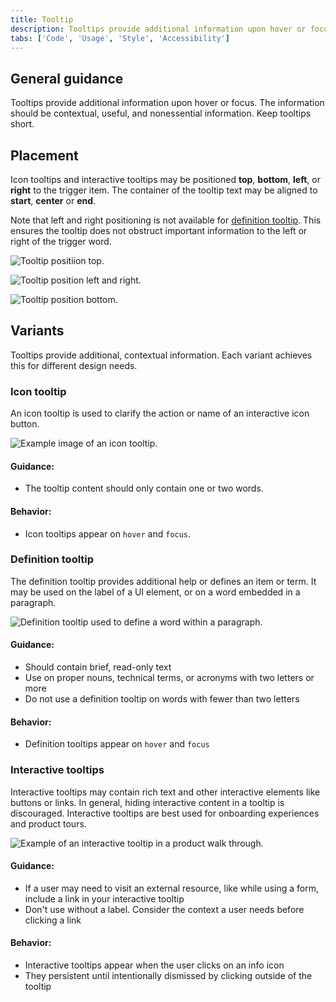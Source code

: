 ```yaml
---
title: Tooltip
description: Tooltips provide additional information upon hover or focus. The information should be contextual, useful, and nonessential information.
tabs: ['Code', 'Usage', 'Style', 'Accessibility']
---
```


## General guidance

Tooltips provide additional information upon hover or focus. The information should be contextual, useful, and nonessential information. Keep tooltips short.

## Placement

Icon tooltips and interactive tooltips may be positioned **top**, **bottom**, **left**, or **right** to the trigger item. The container of the tooltip text may be aligned to **start**, **center** or **end**.

Note that left and right positioning is not available for [definition tooltip](#definition-tooltip). This ensures the tooltip does not obstruct important information to the left or right of the trigger word.

<Row>
<Column colLg={8}>

![Tooltip positiion top.](images/tooltip-usage-1-top.jpg)

</Column>
</Row>

<Row>
<Column colLg={8}>

![Tooltip position left and right.](images/tooltip-usage-1-left-right.jpg)

</Column>
</Row>

<Row>
<Column colLg={8}>

![Tooltip position bottom.](images/tooltip-usage-1-bottom.jpg)

</Column>
</Row>

## Variants

Tooltips provide additional, contextual information. Each variant achieves this for different design needs.

### Icon tooltip

An icon tooltip is used to clarify the action or name of an interactive icon button.

<Row>
<Column colLg={8}>

![Example image of an icon tooltip.](images/tooltip-usage-1.jpg)

</Column>
</Row>

#### Guidance:

- The tooltip content should only contain one or two words.

#### Behavior:

- Icon tooltips appear on `hover` and `focus`.

### Definition tooltip

The definition tooltip provides additional help or defines an item or term. It may be used on the label of a UI element, or on a word embedded in a paragraph.

<Row>
<Column colLg={8}>

![Definition tooltip used to define a word within a paragraph.](images/definition_tooltip_image.jpg)

</Column>
</Row>

#### Guidance:

- Should contain brief, read-only text
- Use on proper nouns, technical terms, or acronyms with two letters or more
- Do not use a definition tooltip on words with fewer than two letters

#### Behavior:

- Definition tooltips appear on `hover` and `focus`

### Interactive tooltips

Interactive tooltips may contain rich text and other interactive elements like buttons or links. In general, hiding interactive content in a tooltip is discouraged. Interactive tooltips are best used for onboarding experiences and product tours.

<Row>
<Column colLg={8}>

![Example of an interactive tooltip in a product walk through.](images/tooltip-usage-3-v2.jpg)

</Column>
</Row>

#### Guidance:

- If a user may need to visit an external resource, like while using a form, include a link in your interactive tooltip
- Don't use without a label. Consider the context a user needs before clicking a link

#### Behavior:

- Interactive tooltips appear when the user clicks on an info icon
- They persistent until intentionally dismissed by clicking outside of the tooltip
